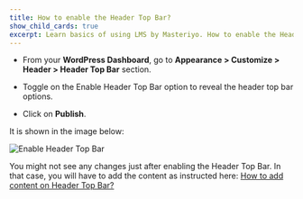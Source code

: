 ---
title: How to enable the Header Top Bar?
show_child_cards: true
excerpt: Learn basics of using LMS by Masteriyo. How to enable the Header Top Bar.
---

- From your **WordPress Dashboard**, go to **Appearance > Customize > Header > Header Top Bar** section.

- Toggle on the Enable Header Top Bar option to reveal the header top bar options.

- Click on **Publish**.

It is shown in the image below:

![Enable Header Top Bar](https://user-images.githubusercontent.com/109593521/183464292-14165190-5b7d-4e08-8ee3-4070128bf5f2.png)

You might not see any changes just after enabling the Header Top Bar. In that case, you will have to add the content as instructed here: [How to add content on Header Top Bar?](https://github.com/Masteriyo/masteriyo-docs/blob/elearning/700-elearning/500-customizer%5Bheader%5D/300-header-top-bar/200-add-content-in-header-top-bar.mdx)



